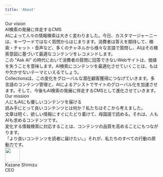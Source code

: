 ```yaml
---
title: 'About'
---
```



<div className="py-5 md:py-10">
  <div>
    <div className="text-subtitle">Our vision</div>
    <div className="text-heading leading-narrow mt-2">AI検索の発展に伴走するCMS</div>
    <div className="text-lg leading-loose mt-4">
      AIによって人々の情報検索は大きく変わりました。今日、カスタマージャーニーは、キーワードではなく質問からはじまります。消費者は答えを期待して、検索・チャット・音声など、多くのチャネルから様々な言語で質問し、AIはその検索意図に基づいて最適なコンテンツをレコメンドします。
    </div>
    <div className="text-lg leading-loose mt-4">
      この "Ask AI"
      の時代において消費者の質問に回答できないWebサイトは、価値を失うことを意味します。AI検索にコンテンツを最適化させていくことは、もはや欠かせないテーマといえるでしょう。
    </div>
    <div className="text-lg leading-loose mt-4">
      Collectionsは、この変化をグローバルな潜在顧客獲得につなげていきます。多言語のコンテンツ管理と、AIによるアシストでサイトのグローバル化を加速させます。そして、今後もAI検索の発展に伴走するCMSとして進化させていきます。
    </div>
  </div>
  <div className="mt-12">
    <div className="text-subtitle">Our mission</div>
    <div className="text-heading leading-narrow mt-2">人にもAIにも優しいコンテンツを届ける</div>
    <div className="text-lg leading-loose mt-4">
      読み手にとって良いコンテンツとは何か？私たちはそこから考えました。
    </div>
    <div className="text-lg leading-loose mt-4">
      文章は短く、欲しい情報にすぐにたどり着けて、母国語で読める。それは、人もAIも求めるコンテンツです。
    </div>
    <div className="text-lg leading-loose mt-4">
      変化する情報検索に対応することは、コンテンツの品質を高めることにもつながります。
    </div>
    <div className="text-lg leading-loose mt-4">
      「より良いコンテンツを読者に届けたい。」それが、私たちのすべての行動の原動力です。
    </div>
  </div>
  <div className="flex flex-row gap-4 items-center mt-12">
    <Image
      src="https://cdn.collections.dev/docs/ks.jpg"
      width="48"
      height="48"
      className="rounded-full"
    />
    <div>
      <div>Kazane Shimizu</div>
      <div className="text-sm text-gray-500">CEO</div>
    </div>
  </div>
</div>
